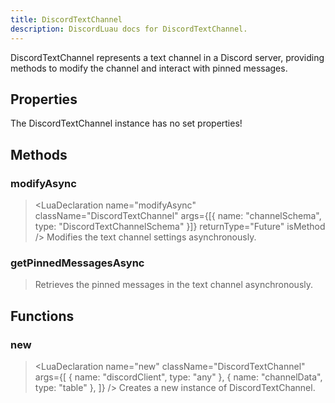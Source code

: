 ```yaml
---
title: DiscordTextChannel
description: DiscordLuau docs for DiscordTextChannel.
---
```


[//]: # "This file was automatically compiled through the Generator luau code under this repository"
[//]: # "if you want to edit the documentation of discord-luau, please write changes"
[//]: # "to the discord-luau repository itself, we extract the comments from discord-luau and translate"
[//]: # "them into markdown files that Nextra can interpret!"
[//]: # "----- DOCUMENT IMPORTS ----- "


[//]: # "----- DOCUMENT DESCRIPTION ----- "

DiscordTextChannel represents a text channel in a Discord server, providing methods to modify the channel and interact with pinned messages.

[//]: # "----- DOCUMENT PROPERTIES ----- "

## Properties

The DiscordTextChannel instance has no set properties!

[//]: # "----- DOCUMENT METHODS ----- "

## Methods

### modifyAsync

> <LuaDeclaration
> 	name="modifyAsync"
> 	className="DiscordTextChannel"
> 	args={[{ name: "channelSchema", type: "DiscordTextChannelSchema" }]}
> 	returnType="Future<unknown>"
> 	isMethod
> />
> Modifies the text channel settings asynchronously.

### getPinnedMessagesAsync

> <LuaDeclaration
> 	name="getPinnedMessagesAsync"
> 	className="DiscordTextChannel"
> 	args={[]}
> 	returnType="Future<{[number]: DiscordMessage}>"
> 	isMethod
> />
> Retrieves the pinned messages in the text channel asynchronously.

[//]: # "----- DOCUMENT FUNCTIONS ----- "

## Functions

### new

> <LuaDeclaration
> 	name="new"
> 	className="DiscordTextChannel"
> 	args={[
> 		{ name: "discordClient", type: "any" },
> 		{ name: "channelData", type: "table" },
> 	]}
> />
> Creates a new instance of DiscordTextChannel.

